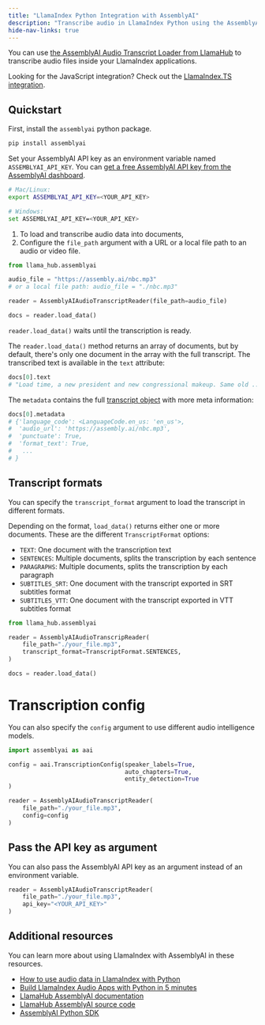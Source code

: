 ```yaml
---
title: "LlamaIndex Python Integration with AssemblyAI"
description: "Transcribe audio in LlamaIndex Python using the AssemblyAI data readers from Llama Hub."
hide-nav-links: true
---
```


You can use [the AssemblyAI Audio Transcript Loader from LlamaHub](https://llamahub.ai/l/assemblyai) to transcribe audio files inside your LlamaIndex applications.

<Note>

Looking for the JavaScript integration? Check out the [LlamaIndex.TS integration](js).

</Note>

## Quickstart

First, install the `assemblyai` python package.

```bash
pip install assemblyai
```

Set your AssemblyAI API key as an environment variable named `ASSEMBLYAI_API_KEY`. You can [get a free AssemblyAI API key from the AssemblyAI dashboard](https://www.assemblyai.com/app/api-keys).

```bash
# Mac/Linux:
export ASSEMBLYAI_API_KEY=<YOUR_API_KEY>

# Windows:
set ASSEMBLYAI_API_KEY=<YOUR_API_KEY>
```

1. To load and transcribe audio data into documents,
2. Configure the `file_path` argument with a URL or a local file path to an audio or video file.

```python
from llama_hub.assemblyai

audio_file = "https://assembly.ai/nbc.mp3"
# or a local file path: audio_file = "./nbc.mp3"

reader = AssemblyAIAudioTranscriptReader(file_path=audio_file)

docs = reader.load_data()
```

<Note>`reader.load_data()` waits until the transcription is ready.</Note>

The `reader.load_data()` method returns an array of documents, but by default, there's only one document in the array with the full transcript.
The transcribed text is available in the `text` attribute:

```python
docs[0].text
# "Load time, a new president and new congressional makeup. Same old ..."
```

The `metadata` contains the full [transcript object](https://assemblyai.com/docs/api-reference/transcripts/get#response) with more meta information:

```python
docs[0].metadata
# {'language_code': <LanguageCode.en_us: 'en_us'>,
#  'audio_url': 'https://assembly.ai/nbc.mp3',
#  'punctuate': True,
#  'format_text': True,
#   ...
# }
```

## Transcript formats

You can specify the `transcript_format` argument to load the transcript in different formats.

Depending on the format, `load_data()` returns either one or more documents. These are the different `TranscriptFormat` options:

- `TEXT`: One document with the transcription text
- `SENTENCES`: Multiple documents, splits the transcription by each sentence
- `PARAGRAPHS`: Multiple documents, splits the transcription by each paragraph
- `SUBTITLES_SRT`: One document with the transcript exported in SRT subtitles format
- `SUBTITLES_VTT`: One document with the transcript exported in VTT subtitles format

```python
from llama_hub.assemblyai

reader = AssemblyAIAudioTranscripReader(
    file_path="./your_file.mp3",
    transcript_format=TranscriptFormat.SENTENCES,
)

docs = reader.load_data()
```

# Transcription config

You can also specify the `config` argument to use different audio intelligence models.

```python
import assemblyai as aai

config = aai.TranscriptionConfig(speaker_labels=True,
                                 auto_chapters=True,
                                 entity_detection=True
)

reader = AssemblyAIAudioTranscriptReader(
    file_path="./your_file.mp3",
    config=config
)
```

## Pass the API key as argument

You can also pass the AssemblyAI API key as an argument instead of an environment variable.

```python
reader = AssemblyAIAudioTranscriptReader(
    file_path="./your_file.mp3",
    api_key="<YOUR_API_KEY>"
)
```

## Additional resources

You can learn more about using LlamaIndex with AssemblyAI in these resources.

- [How to use audio data in LlamaIndex with Python](https://www.assemblyai.com/blog/load-audio-llamaindex-python/)
- [Build LlamaIndex Audio Apps with Python in 5 minutes](https://www.youtube.com/watch?v=alT-0mNRF-c)
- [LlamaHub AssemblyAI documentation](https://llamahub.ai/l/assemblyai)
- [LlamaHub AssemblyAI source code](https://github.com/run-llama/llama-hub/tree/main/llama_hub/assemblyai)
- [AssemblyAI Python SDK](https://github.com/AssemblyAI/assemblyai-python-sdk)
